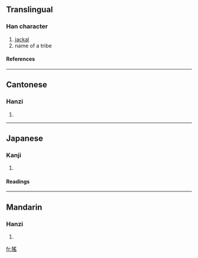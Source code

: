 ==Translingual==
===Han character===
{{Han char|rn=94|rad=犬|as=10|sn=13|four=4727<sub>2</sub>|canj=大竹月人山 (KHBOU)}}
# [[jackal]]
# name of a tribe
====References====
{{Han ref|kx=0716.060|dkj=20571|dj=1127.200|hdz=21363.130|uh=733A|ud=29498|bh=DEAD|bd=57005}}

----
==Cantonese==
===Hanzi===
{{yue-hanzi|jyut=|y=yiu4}}
# {{defn|Cantonese}}

----
==Japanese==
===Kanji===
{{ja-kanji|grade=|rs=犬10}}
# {{defn|Japanese}} 
====Readings====
{{ja-readings|on=[[よう]] (yō)|kun=|nanori=}}

----
==Mandarin==
===Hanzi===
{{cmn-hanzi|pin=[[yáo]] (yao2)|wg=yao<sup>2</sup>}}
# {{defn|Mandarin}}

[[fr:猺]]